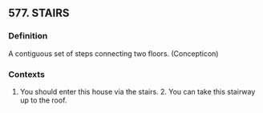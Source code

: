 ## 577. STAIRS
### Definition
A contiguous set of steps connecting two floors. (Concepticon)

### Contexts
1. You should enter this house via the stairs. 2. You can take this stairway up to the roof.

